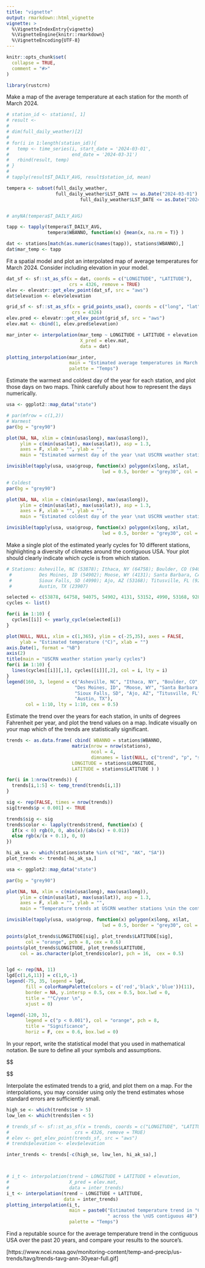 ```yaml
---
title: "vignette"
output: rmarkdown::html_vignette
vignette: >
  %\VignetteIndexEntry{vignette}
  %\VignetteEngine{knitr::rmarkdown}
  %\VignetteEncoding{UTF-8}
---
```


```r
knitr::opts_chunk$set(
  collapse = TRUE,
  comment = "#>"
)
```

```r
library(rustcrn)
```

Make a map of the average temperature at each station for the month of March 2024.
```r
# station_id <- stations[, 1]
# result <- 
# 
# dim(full_daily_weather)[2]
# 
# for(i in 1:length(station_id)){
#   temp <- time_series(i, start_date = '2024-03-01', 
#                       end_date = '2024-03-31')
#   rbind(result, temp)
# }
# 
# tapply(result$T_DAILY_AVG, result$station_id, mean)

tempera <- subset(full_daily_weather, 
                  full_daily_weather$LST_DATE >= as.Date("2024-03-01") &
                           full_daily_weather$LST_DATE <= as.Date("2024-03-31"))


# anyNA(tempera$T_DAILY_AVG)

tapp <- tapply(tempera$T_DAILY_AVG, 
               tempera$WBANNO, function(x) {mean(x, na.rm = T)} )

dat <- stations[match(as.numeric(names(tapp)), stations$WBANNO),] 
dat$mar_temp <- tapp
```


Fit a spatial model and plot an interpolated map of average temperatures for March 2024. Consider including elevation in your model.
```r
dat_sf <- sf::st_as_sf(x = dat, coords = c("LONGITUDE", "LATITUDE"), 
                       crs = 4326, remove = TRUE)
elev <- elevatr::get_elev_point(dat_sf, src = "aws")
dat$elevation <- elev$elevation

grid_sf <- sf::st_as_sf(x = grid_points_usa(), coords = c("long", "lat"), 
                        crs = 4326)
elev.pred <- elevatr::get_elev_point(grid_sf, src = "aws")
elev.mat <- cbind(1, elev.pred$elevation)

mar_inter <- interpolation(mar_temp ~ LONGITUDE + LATITUDE + elevation, 
                           X_pred = elev.mat, 
                           data = dat)

plotting_interpolation(mar_inter, 
                       main = "Estimated average temperatures in March 2024", 
                       palette = "Temps")

```

Estimate the warmest and coldest day of the year for each station, and plot those days on two maps. Think carefully about how to represent the days numerically.
```r
usa <- ggplot2::map_data("state")

# par(mfrow = c(1,2))
# Warmest
par(bg = "grey90")

plot(NA, NA, xlim = c(min(usa$long), max(usa$long)), 
     ylim = c(min(usa$lat), max(usa$lat)), asp = 1.3, 
     axes = F, xlab = "", ylab = "", 
     main = "Estimated warmest day of the year \nat USCRN weather stations")

invisible(tapply(usa, usa$group, function(x) polygon(x$long, x$lat,
                                   lwd = 0.5, border = "grey30", col = "white")))

# Coldest
par(bg = "grey90")

plot(NA, NA, xlim = c(min(usa$long), max(usa$long)), 
     ylim = c(min(usa$lat), max(usa$lat)), asp = 1.3, 
     axes = F, xlab = "", ylab = "", 
     main = "Estimated coldest day of the year \nat USCRN weather stations")

invisible(tapply(usa, usa$group, function(x) polygon(x$long, x$lat,
                                   lwd = 0.5, border = "grey30", col = "white")))
```


Make a single plot of the estimated yearly cycles for 10 different
stations, highlighting a diversity of climates around the contiguous USA.
Your plot should clearly indicate which cycle is from which station.

```r
# Stations: Asheville, NC (53878); Ithaca, NY (64758); Boulder, CO (94075);
 #          Des Moines, ID (54902); Moose, WY (4131); Santa Barbara, CA (53152);
 #          Sioux Falls, SD (4990); Ajo, AZ (53168); Titusville, FL (92821);
 #          Austin, TX (23907)

selected <- c(53878, 64758, 94075, 54902, 4131, 53152, 4990, 53168, 92821, 23907)
cycles <- list()

for(i in 1:10) {
  cycles[[i]] <- yearly_cycle(selected[i])
}

plot(NULL, NULL, xlim = c(1,365), ylim = c(-25,35), axes = FALSE,
     ylab = "Estimated temperature (°C)", xlab = "")
axis.Date(1, format = "%B")
axis(2)
title(main = "USCRN weather station yearly cycles")
for(i in 1:10) {
  lines(cycles[[i]][,1], cycles[[i]][,2], col = i, lty = i)
}
legend(160, 3, legend = c("Asheville, NC", "Ithaca, NY", "Boulder, CO",
                         "Des Moines, ID", "Moose, WY", "Santa Barbara, CA",
                         "Sioux Falls, SD", "Ajo, AZ", "Titusville, FL",
                         "Austin, TX"),
       col = 1:10, lty = 1:10, cex = 0.5)
```


Estimate the trend over the years for each station, in units of degrees Fahrenheit per year, and plot the trend values on a map. Indicate visually on your map which of the trends are statistically significant.

```r
trends <- as.data.frame( cbind( WBANNO = stations$WBANNO,
                        matrix(nrow = nrow(stations),
                               ncol = 4,
                               dimnames = list(NULL, c("trend", "p", "se", "len"))),
                        LONGITUDE = stations$LONGITUDE,
                        LATITUDE = stations$LATITUDE ) )

for(i in 1:nrow(trends)) {
  trends[i,1:5] <- temp_trend(trends[i,1])
}

sig <- rep(FALSE, times = nrow(trends))
sig[trends$p < 0.001] <- TRUE

trends$sig <- sig
trends$color <- lapply(trends$trend, function(x) {
  if(x < 0) rgb(0, 0, abs(x)/(abs(x) + 0.01))
  else rgb(x/(x + 0.1), 0, 0)
})

hi_ak_sa <- which(stations$state %in% c("HI", "AK", "SA"))
plot_trends <- trends[-hi_ak_sa,]

usa <- ggplot2::map_data("state")

par(bg = "grey90")

plot(NA, NA, xlim = c(min(usa$long), max(usa$long)), 
     ylim = c(min(usa$lat), max(usa$lat)), asp = 1.3, 
     axes = F, xlab = "", ylab = "", 
     main = "Temperature trends at USCRN weather stations \nin the contiguous 48")

invisible(tapply(usa, usa$group, function(x) polygon(x$long, x$lat,
                                   lwd = 0.5, border = "grey30", col = "white")))

points(plot_trends$LONGITUDE[sig], plot_trends$LATITUDE[sig], 
       col = "orange", pch = 8, cex = 0.6)
points(plot_trends$LONGITUDE, plot_trends$LATITUDE,
     col = as.character(plot_trends$color), pch = 16,  cex = 0.5)


lgd <- rep(NA, 11)
lgd[c(1,6,11)] = c(1,0,-1)
legend(-75, 35, legend = lgd, 
       fill = colorRampPalette(colors = c('red','black','blue'))(11),
       border = NA, y.intersp = 0.5, cex = 0.5, box.lwd = 0,
       title = "°C/year \n", 
       xjust = 0)

legend(-120, 31, 
       legend = c("p < 0.001"), col = "orange", pch = 8, 
       title = "Significance", 
       horiz = F, cex = 0.6, box.lwd = 0)
```

In your report, write the statistical model that you used in mathematical 
notation. Be sure to define all your symbols and assumptions.

$$

$$

Interpolate the estimated trends to a grid, and plot them on a map. For the 
interpolations, you may consider using only the trend estimates whose standard 
errors are sufficiently small.

```r
high_se <- which(trends$se > 5)
low_len <- which(trends$len < 5)

# trends_sf <- sf::st_as_sf(x = trends, coords = c("LONGITUDE", "LATITUDE"), 
#                        crs = 4326, remove = TRUE)
# elev <- get_elev_point(trends_sf, src = "aws")
# trends$elevation <- elev$elevation

inter_trends <- trends[-c(high_se, low_len, hi_ak_sa),]



# i_t <- interpolation(trend ~ LONGITUDE + LATITUDE + elevation, 
#                      X_pred = elev.mat,
#                      data = inter_trends)
i_t <- interpolation(trend ~ LONGITUDE + LATITUDE, 
                     data = inter_trends)
plotting_interpolation(i_t, 
                       main = paste0("Estimated temperature trend in °C/year", 
                                     " across the \nUS contiguous 48"), 
                       palette = "Temps")
```


Find a reputable source for the average temperature trend in the contiguous USA 
over the past 20 years, and compare your results to the source’s.

\[https://www.ncei.noaa.gov/monitoring-content/temp-and-precip/us-trends/tavg/trends-tavg-ann-30year-full.gif]

